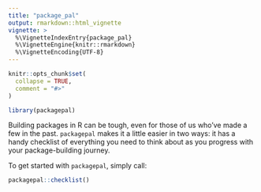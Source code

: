 ```yaml
---
title: "package_pal"
output: rmarkdown::html_vignette
vignette: >
  %\VignetteIndexEntry{package_pal}
  %\VignetteEngine{knitr::rmarkdown}
  %\VignetteEncoding{UTF-8}
---
```


```r
knitr::opts_chunk$set(
  collapse = TRUE,
  comment = "#>"
)
```

```r
library(packagepal)
```

Building packages in R can be tough, even for those of us who've made a few in the past. `packagepal` makes it a little easier in two ways: it has a handy checklist of everything you need to think about as you progress with your package-building journey.


To get started with `packagepal`, simply call:

```r
packagepal::checklist()
```

